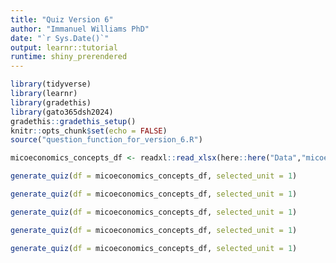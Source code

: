 ```yaml
---
title: "Quiz Version 6"
author: "Immanuel Williams PhD"
date: "`r Sys.Date()`"
output: learnr::tutorial
runtime: shiny_prerendered
---
```





```r
library(tidyverse)
library(learnr)
library(gradethis)
library(gato365dsh2024)
gradethis::gradethis_setup()
knitr::opts_chunk$set(echo = FALSE)
source("question_function_for_version_6.R")
```



```r
micoeconomics_concepts_df <- readxl::read_xlsx(here::here("Data","micoeconomics_concepts.xlsx"))
```


```r
generate_quiz(df = micoeconomics_concepts_df, selected_unit = 1)
```



```r
generate_quiz(df = micoeconomics_concepts_df, selected_unit = 1)
```



```r
generate_quiz(df = micoeconomics_concepts_df, selected_unit = 1)
```



```r
generate_quiz(df = micoeconomics_concepts_df, selected_unit = 1)
```




```r
generate_quiz(df = micoeconomics_concepts_df, selected_unit = 1)
```


